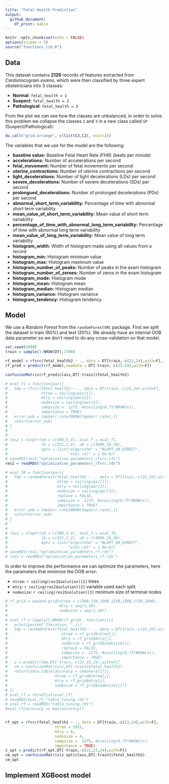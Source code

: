 ```yaml
---
title: "Fetal Health Prediction"
output: 
  github_document:
    df_print: kable
---
```


```r
knitr::opts_chunk$set(echo = FALSE)
options(scipen = 5)
source("functions_lib.R")
```

## Data

This dataset contains **2126** records of features extracted from *Cardiotocogram exams*, which were then classified by three expert obstetricians into 3 classes:

+ **Normal**: `fetal_health = 1`
+ **Suspect**: `fetal_health = 2`
+ **Pathological**: `fetal_health = 3`

From the plot we can see how the classes are unbalanced, in order to solve this problem we collapse the classes `2` and `3` in a new class called `SP` (Suspect/Pathological): 

```r
do.call("grid.arrange", c(list(C3,C2), ncol=2))
```

The variables that we use for the model are the following:

* **baseline value:** Baseline Fetal Heart Rate (FHR) (beats per minute)   
* **accelerations:** Number of accelerations per second
* **fetal_movement:** Number of fetal movements per second    
* **uterine_contractions:** Number of uterine contractions per second
* **light_decelerations:** Number of light decelerations (LDs) per second
* **severe_decelerations:** Number of severe decelerations (SDs) per second
* **prolongued_decelerations:** Number of prolonged decelerations (PDs) per second
* **abnormal_short_term_variability:** Percentage of time with abnormal short term variability
* **mean_value_of_short_term_variability:** Mean value of short term variability
* **percentage_of_time_with_abnormal_long_term_variability:** Percentage of time with abnormal long term variability
* **mean_value_of_long_term_variability:** Mean value of long term variability
* **histogram_width:** Width of histogram made using all values from a record 
* **histogram_min:** Histogram minimum value 
* **histogram_max:** Histogram maximum value 
* **histogram_number_of_peaks:** Number of peaks in the exam histogram 
* **histogram_number_of_zeroes:** Number of zeros in the exam histogram 
* **histogram_mode:** Histogram mode
* **histogram_mean:** Histogram mean
* **histogram_median:** Histogram median
* **histogram_variance:** Histogram variance
* **histogram_tendency:** Histogram tendency

## Model

We use a *Random Forest* from the `randomForestSRC` package. First we split the dataset in train (80%) and test (20%). We already have an internal OOB data parameter so we don't need to do any cross-validation on that model.   

```r
set.seed(1990)
train = sample(1:NROW(DT),1700)

rf_model = rfsrc(fetal_health2 ~ ., data = DT[train,-c(22,24),with=F],importance = TRUE)
rf_pred = predict(rf_model,newdata = DT[-train,-c(22:24),with=F])

confusionMatrix(rf_pred$class,DT[-train]$fetal_health2)
```

```r
# eval_f1 = function(par){
#   tmp = rfsrc(fetal_health2 ~ ., data = DT[train,-c(22,24),with=F],
#               ntree = ceiling(par[1]),
#               mtry = ceiling(par[2]),
#               nodesize = ceiling(par[3]),
#               sampsize =  1275, #zceiling(0.75*NROW(x)),
#               importance = TRUE)
#   error_oob = tmp$err.rate[NROW(tmp$err.rate),1]
#   return(error_oob)
# }
# 
# 
# res2 = nloptr(x0 = c(500,5,4), eval_f = eval_f1,
#               lb = c(251,2,2), ub = c(3000,10,30),
#               opts = list("algorithm" = "NLOPT_GN_DIRECT",
#                           "xtol_rel" = 1.0e-8))
# saveRDS(res2,"optimization_parameters_rfsrc.rds")
res2 = readRDS("optimization_parameters_rfsrc.rds")
```

```r
# eval_f0 = function(par){
#   tmp = randomForest(fetal_health2 ~ ., data = DT[train,-c(22,24),with=F],
#                      ntree = ceiling(par[1]),
#                      mtry = ceiling(par[2]),
#                      nodesize = ceiling(par[3]),
#                      replace = FALSE,
#                      sampsize =  1275, #zceiling(0.75*NROW(x)),
#                      importance = TRUE)
#   error_oob = tmp$err.rate[NROW(tmp$err.rate),1]
#   return(error_oob)
# }
# 
# 
# res1 = nloptr(x0 = c(500,5,4), eval_f = eval_f0,
#               lb = c(251,2,2), ub = c(3000,10,30),
#               opts = list("algorithm" = "NLOPT_GN_DIRECT",
#                           "xtol_rel" = 1.0e-8))
# saveRDS(res1,"optimization_parameters_rf.rds")
# res1 = readRDS("optimization_parameters_rf.rds")
```

In order to improve the performance we can optimize the parameters, here the parameters that minimize the OOB error:

+ `ntree`: `r ceiling(res2$solution)[1]` trees
+ `mtry`: `r ceiling(res2$solution)[2]` variable used each split
+ `nodesize`: `r ceiling(res2$solution)[3]` minimum size of terminal nodes  

```r
# rf_grid = expand.grid(ntree = c(500,750,1000,1250,1500,1750,2000),
#                       mtry = seq(1,10),
#                       nodesize = seq(1,30))
# 
# eval_rf = lapply(1:NROW(rf_grid), function(j){
#   print(paste0("Iteration: ",j))
#   tmp = randomForest(fetal_health2 ~ ., data = DT[train,-c(22,24),with=F],
#                        ntree = rf_grid$ntree[j],
#                        mtry = rf_grid$mtry[j],
#                        nodesize = rf_grid$nodesize[j],
#                        replace = FALSE,
#                        sampsize =  1275, #zceiling(0.75*NROW(x)),
#                        importance = TRUE)
#   z = predict(tmp,DT[-train,-c(22,23,24),with=F])
#   cm = confusionMatrix(z,DT[-train]$fetal_health2)
#   return(data.table(accuracy = cm$overall[1],
#                     ntree = rf_grid$ntree[j],
#                     mtry = rf_grid$mtry[j],
#                     nodesize = rf_grid$nodesize[j]))
# })
# eval_rf = rbindlist(eval_rf)
# saveRDS(eval_rf,"table_tuning.rds")
# eval_rf = readRDS("table_tuning.rds")
#eval_rf[accuracy == max(accuracy)]


rf_opt = rfsrc(fetal_health2 ~ ., data = DT[train,-c(22,24),with=F],
                      ntree = 1931,
                      mtry = 6,
                      nodesize = 4,
                      sampsize =  1275, #zceiling(0.75*NROW(x)),
                      importance = TRUE)
z_opt = predict(rf_opt,DT[-train,-c(22,23,24),with=F])
cm_opt = confusionMatrix(z_opt$class,DT[-train]$fetal_health2)
cm_opt
```

## Implement XGBoost model 
